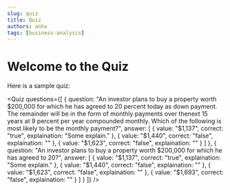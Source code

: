 ```yaml
---
slug: quiz
title: Quiz
authors: anhv
tags: [business-analysis]
---
```



# Welcome to the Quiz

Here is a sample quiz:


<Quiz questions={[
  {
    question: "An investor plans to buy a property worth $200,000 for which he has agreed to 20 percent today as down payment. The remainder will be in the form of monthly payments over thenext 15 years at 9 percent per year compounded monthly. Which of the following is most likely to be the monthly payment?",
    answer: [
      { value: "$1,137", correct: "true", explaination: "Some explain." },
      { value: "$1,440", correct: "false", explaination: "" },
      { value: "$1,623", correct: "false", explaination: "" }
    ]
  },
  {
    question: "An investor plans to buy a property worth $200,000 for which he has agreed to 20?",
    answer: [
      { value: "$1,137", correct: "true", explaination: "Some explain." },
      { value: "$1,440", correct: "false", explaination: "" },
      { value: "$1,623", correct: "false", explaination: "" },
      { value: "$1,693", correct: "false", explaination: "" }
    ]
  }
]} />